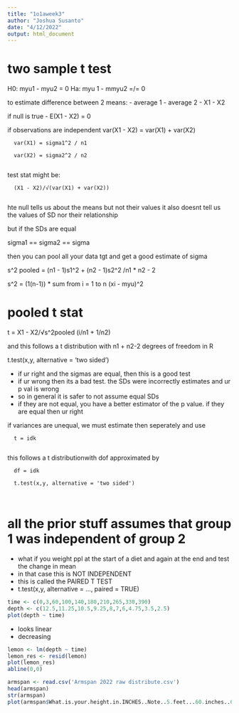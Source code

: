```yaml
---
title: "1o1aweek3"
author: "Joshua Susanto"
date: "4/12/2022"
output: html_document
---
```


# two sample t test

H0: myu1 - myu2 = 0
Ha: myu 1 - mmyu2 =/= 0

to estimate difference between 2 means:
    - average 1 - average 2
    - X1 - X2
    
if null is true
    - E(X1 - X2) = 0
    
if observations are independent
      var(X1 - X2) = var(X1) + var(X2)
      
      var(X1) = sigma1^2 / n1
      
      var(X2) = sigma2^2 / n2
      
test stat might be:
    
      (X1 - X2)/√(var(X1) + var(X2))
      
hte null tells us about the means but not their values
it also doesnt tell us the values of SD nor their relationship

but if the SDs are equal

sigma1 == sigma2 == sigma

then you can pool all your data tgt and get a good estimate of sigma

s^2 pooled = (n1 - 1)s1^2 + (n2 - 1)s2^2
/n1 * n2 - 2

s^2 = (1(n-1)) * sum from i = 1 to n (xi - myu)^2

# pooled t stat

t = X1 - X2/√s^2pooled (i/n1 + 1/n2)

and this follows a t distribution with n1 + n2-2 degrees of freedom in R

t.test(x,y, alternative = 'two sided')


- if ur right and the sigmas are equal, then this is a good test
- if ur wrong then its a bad test. the SDs were incorrectly estimates and ur p val is wrong
- so in general it is safer to not assume equal SDs
- if they are not equal, you have a better estimator of the p value. if they are equal then ur right

if variances are unequal, we must estimate then seperately and use

      t = idk
      
this follows a t distributionwith dof approximated by

      df = idk
      
      t.test(x,y, alternative = 'two sided')
      
      
# all the prior stuff assumes that group 1 was independent of group 2
- what if you weight ppl at the start of a diet and again at the end and test the change in mean
- in that case this is NOT INDEPENDENT
- this is called the PAIRED T TEST
- t.test(x,y, alternative = ..., paired = TRUE)


        





```r
time <- c(0,3,60,100,140,180,210,265,330,390)
depth <- c(12.5,11.25,10.5,9.25,8,7,6,4.75,3.5,2.5)
plot(depth ~ time)
```
- looks linear
- decreasing 
```r
lemon <- lm(depth ~ time)
lemon_res <- resid(lemon)
plot(lemon_res)
abline(0,0)
```



```r
armspan <- read.csv('Armspan 2022 raw distribute.csv')
head(armspan)
str(armspan)
plot(armspan$What.is.your.height.in.INCHES..Note..5.feet...60.inches..6.feet...72.inches. ~ armspan$What.is.your.armspan.in.INCHES...Armspan.is.measured.as.the.greatest.distance.from.the.tip.of.the.fingers.of.the.left.hand.to.the.tip.of.the.fingers.of.the.right.when.your.arms.are.extended..parallel.to.the.ground.)
```








      